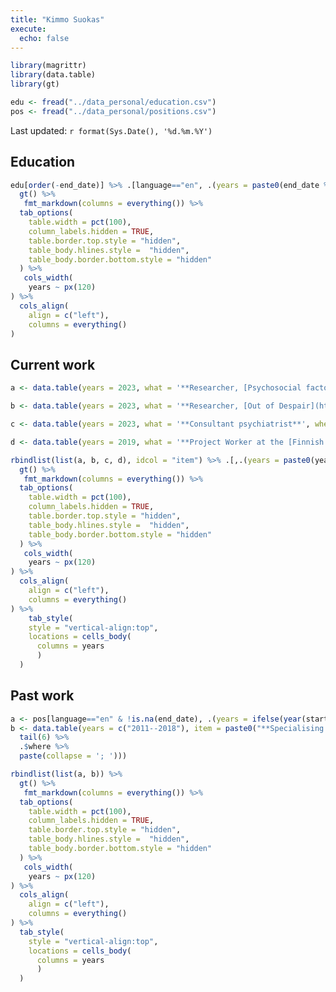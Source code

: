 ```yaml
---
title: "Kimmo Suokas"
execute:
  echo: false
---
```


```r
library(magrittr)
library(data.table)
library(gt)

edu <- fread("../data_personal/education.csv")
pos <- fread("../data_personal/positions.csv")

```

Last updated: `r format(Sys.Date(), '%d.%m.%Y')`

## Education

```r

edu[order(-end_date)] %>% .[language=="en", .(years = paste0(end_date %>% year()), what = paste0("**", what, "**, ", institute))] %>%
  gt() %>% 
   fmt_markdown(columns = everything()) %>% 
  tab_options(
    table.width = pct(100),
    column_labels.hidden = TRUE,
    table.border.top.style = "hidden",
    table_body.hlines.style =  "hidden",
    table_body.border.bottom.style = "hidden"
  ) %>% 
   cols_width(
    years ~ px(120)
) %>% 
  cols_align(
    align = c("left"),
    columns = everything()
)
```

## Current work

```r

a <- data.table(years = 2023, what = '**Researcher, [Psychosocial factors and health - study group](https://www.helsinki.fi/en/researchgroups/psychosocial-factors-and-health)**', where = 'Department of Psychology and Logopedics, Faculty of Medicine, University of Helsinki.')

b <- data.table(years = 2023, what = '**Researcher, [Out of Despair](https://ulosepatoivosta.fi/en/) - study**', where = '[Social Psychiatry](https://www.tuni.fi/en/about-us/social-psychiatry), Faculty of Social Sciences, Tampere university')

c <- data.table(years = 2023, what = '**Consultant psychiatrist**', where = '[Psykiatrikonsultaatiot Hilla Oy](https://www.hillaoy.fi)')

d <- data.table(years = 2019, what = '**Project Worker at the [Finnish Psychiatric Association](https://www.psy.fi/in_english)**', where = 'Member at the [Finnish Quality of Psychosis Care Register](https://repo.thl.fi/sites/laaturekisterit/psykoosienhoidonrekisteri.html) -team at the [National quality registers in healthcare and socialservices](https://thl.fi/fi/web/sote-palvelujen-johtaminen/arviointi-ja-seuranta/sote-tietopohja/terveydenhuollon-kansalliset-laaturekisterit/kansallisten-laaturekisterien-raportit) -project at the [Finnish Institute for Health and Welfare (THL)](https://thl.fi/en/web/thlfi-en)')

rbindlist(list(a, b, c, d), idcol = "item") %>% .[,.(years = paste0(years, " ->"), what =paste0(what, " <br> ", where))] %>% 
  gt() %>% 
   fmt_markdown(columns = everything()) %>% 
  tab_options(
    table.width = pct(100),
    column_labels.hidden = TRUE,
    table.border.top.style = "hidden",
    table_body.hlines.style =  "hidden",
    table_body.border.bottom.style = "hidden"
  ) %>% 
   cols_width(
    years ~ px(120)
) %>% 
  cols_align(
    align = c("left"),
    columns = everything()
) %>% 
    tab_style(
    style = "vertical-align:top",
    locations = cells_body(
      columns = years
      )
  ) 
```

## Past work

```r
a <- pos[language=="en" & !is.na(end_date), .(years = ifelse(year(start_date) == year(end_date), year(start_date),  paste0(year(start_date), "--", year(end_date))), item = paste0("<b>",what, "</b><br>", where, "<br>", details_1))] %>% head(-6) 
b <- data.table(years = c("2011--2018"), item = paste0("**Specialising Physician** at ", pos[language == "en"] %>% 
  tail(6) %>% 
  .$where %>% 
  paste(collapse = '; ')))

rbindlist(list(a, b)) %>% 
  gt() %>% 
   fmt_markdown(columns = everything()) %>% 
  tab_options(
    table.width = pct(100),
    column_labels.hidden = TRUE,
    table.border.top.style = "hidden",
    table_body.hlines.style =  "hidden",
    table_body.border.bottom.style = "hidden"
  ) %>% 
   cols_width(
    years ~ px(120)
) %>% 
  cols_align(
    align = c("left"),
    columns = everything()
) %>% 
  tab_style(
    style = "vertical-align:top",
    locations = cells_body(
      columns = years
      )
  ) 



```
